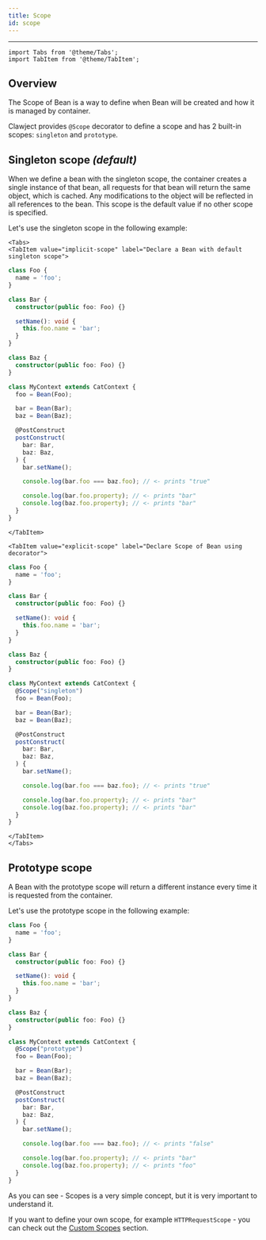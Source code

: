 ```yaml
---
title: Scope
id: scope
---
```


<hr/>

```mdx-code-block
import Tabs from '@theme/Tabs';
import TabItem from '@theme/TabItem';
```

## Overview

The Scope of Bean is a way to define when Bean will be created and how it is managed by container.

Clawject provides `@Scope` decorator to define a scope and has 2 built-in scopes: `singleton` and `prototype`.

## Singleton scope *(default)*

When we define a bean with the singleton scope, the container creates a single instance of that bean,
all requests for that bean will return the same object, which is cached.
Any modifications to the object will be reflected in all references to the bean.
This scope is the default value if no other scope is specified.

Let's use the singleton scope in the following example:

```mdx-code-block
<Tabs>
<TabItem value="implicit-scope" label="Declare a Bean with default singleton scope">
```

```ts
class Foo {
  name = 'foo';
}

class Bar {
  constructor(public foo: Foo) {}

  setName(): void {
    this.foo.name = 'bar';
  }
}

class Baz {
  constructor(public foo: Foo) {}
}

class MyContext extends CatContext {
  foo = Bean(Foo);

  bar = Bean(Bar);
  baz = Bean(Baz);

  @PostConstruct
  postConstruct(
    bar: Bar,
    baz: Baz,
  ) {
    bar.setName();

    console.log(bar.foo === baz.foo); // <- prints "true"

    console.log(bar.foo.property); // <- prints "bar"
    console.log(baz.foo.property); // <- prints "bar"
  }
}
```

```mdx-code-block
</TabItem>

<TabItem value="explicit-scope" label="Declare Scope of Bean using decorator">
```

```ts
class Foo {
  name = 'foo';
}

class Bar {
  constructor(public foo: Foo) {}

  setName(): void {
    this.foo.name = 'bar';
  }
}

class Baz {
  constructor(public foo: Foo) {}
}

class MyContext extends CatContext {
  @Scope("singleton")
  foo = Bean(Foo);

  bar = Bean(Bar);
  baz = Bean(Baz);

  @PostConstruct
  postConstruct(
    bar: Bar,
    baz: Baz,
  ) {
    bar.setName();

    console.log(bar.foo === baz.foo); // <- prints "true"

    console.log(bar.foo.property); // <- prints "bar"
    console.log(baz.foo.property); // <- prints "bar"
  }
}
```

```mdx-code-block
</TabItem>
</Tabs>
```

## Prototype scope

A Bean with the prototype scope will return a different instance every time it is requested from the container.

Let's use the prototype scope in the following example:

```ts
class Foo {
  name = 'foo';
}

class Bar {
  constructor(public foo: Foo) {}

  setName(): void {
    this.foo.name = 'bar';
  }
}

class Baz {
  constructor(public foo: Foo) {}
}

class MyContext extends CatContext {
  @Scope("prototype")
  foo = Bean(Foo);

  bar = Bean(Bar);
  baz = Bean(Baz);

  @PostConstruct
  postConstruct(
    bar: Bar,
    baz: Baz,
  ) {
    bar.setName();

    console.log(bar.foo === baz.foo); // <- prints "false"

    console.log(bar.foo.property); // <- prints "bar"
    console.log(baz.foo.property); // <- prints "foo"
  }
}
```

As you can see - Scopes is a very simple concept, but it is very important to understand it.

If you want to define your own scope, for example `HTTPRequestScope` - you can check out the [Custom Scopes](../04-advanced-concepts/02-custom-scopes.mdx) section.

